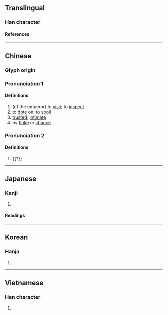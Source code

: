 {{also|幸}}
{{character info}}
==Translingual==

===Han character===
{{Han char|rn=9|rad=人|as=08|sn=10|four=24241|canj=OGTJ|ids=⿰亻幸}}

====References====
{{Han ref|kx=0107.310|dkj=00771|dj=0229.110|hdz=10170.060|uh=5016}}

----

==Chinese==
{{zh-forms|s=幸}}

===Glyph origin===
{{Han etym}}

===Pronunciation 1===
{{zh-pron
|m=xìng
|c=hang6
|mn=hēng/sēng
|mc=y
|oc=y
|cat=v,a
}}

====Definitions====
{{zh-hanzi}}

# (of the emperor) to [[visit]]; to [[inspect]]
# to [[dote]] on; to [[spoil]]
# [[trusted]]; [[intimate]]
# by [[fluke]] or [[chance]]

===Pronunciation 2===
{{zh-pron
|m=xìng
|cat=
}}

====Definitions====
{{zh-hanzi}}

# {{†}} {{zh-alt-form|婞}}

----

==Japanese==

===Kanji===
{{ja-kanji|grade=|rs=人08}}

# {{rfdef|ja|sort=人08}}

====Readings====
{{ja-readings
|on=こう, こ.う
|kun=しあわ-せ<しあは-せ, さいわ-い
}}

----

==Korean==

===Hanja===
{{ko-hanja|행}}

# {{rfdef|ko|sort=人08}}

----

==Vietnamese==

===Han character===
{{vi-readings|reading=[[hãnh]], [[hạnh]]|rs=人08}}

# {{rfdef|vi}}